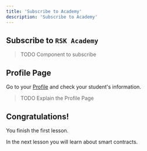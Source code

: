 ---
title: 'Subscribe to Academy'
description: 'Subscribe to Academy'
---

## Subscribe to `RSK Academy`

> TODO
> Component to subscribe

## Profile Page

Go to your [Profile](/profile)
and check your student's information.

> TODO
> Explain the Profile Page

## Congratulations!

You finish the first lesson.

In the next lesson you will learn about smart contracts.
